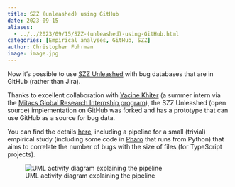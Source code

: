 ```yaml
---
title: SZZ (unleashed) using GitHub
date: 2023-09-15
aliases: 
  - ../../2023/09/15/SZZ-(unleashed)-using-GitHub.html
categories: [Empirical analyses, GitHub, SZZ]
author: Christopher Fuhrman
image: image.jpg
---
```


Now it's possible to use [SZZ Unleashed](https://arxiv.org/abs/1903.01742) with bug databases that are in GitHub (rather than Jira).

Thanks to excellent collaboration with [Yacine Khiter](https://www.linkedin.com/in/yacine-khiter-635501142/) (a summer intern via the [Mitacs Global Research Internship program](https://www.mitacs.ca/en/programs/globalink/globalink-research-internship)), the SZZ Unleashed (open source) implementation on GitHub was forked and has a prototype that can use GitHub as a source for bug data.

You can find the details [here](https://github.com/fuhrmanator/SZZUnleashed), including a pipeline for a small (trivial) empirical study (including some code in [Pharo](https://pharo.org/) that runs from Python) that aims to correlate the number of bugs with the size of files (for TypeScript projects).

![UML activity diagram explaining the pipeline](https://www.plantuml.com/plantuml/svg/ZP51pjem48NtFeMbRdusEK10YDw0NLV8CicG37KywSoO5fJ3TzH4I9HK_JU9FNxlqnkzWsXaBKDoquWZ9CnGZVV9_HcxkgNcEx3dagkgshffleSEjI_doJ6C4DLvNpF4rX-Phj2eL8tSjgusbMyIPJYz6UiBQDClL-D--PeLVnJurgF2cnX52eY_K6g1Ls1s28cwe1GYSxpR1lzbsi4irLKehyN3t8PpwS85Vu7ClDLK8Q7eloZoU8GdoVwb0PRTpJv8sUSod87trJNo2hsXOK2L1LrRZX2V96Ko6EOkZ17vAOevaqOr-3BnVcx8_-mnWVyOYE6bfOr7yHztaCrV_Iy-jrRiTEmZasKSg8K4OJU73kQX_InvXTaop93cPFP-Sf-FvKHfT0V8RHdIRm00)

